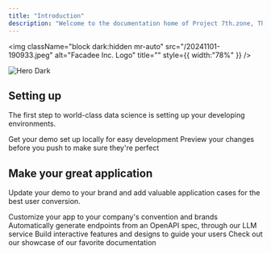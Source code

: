 ```yaml
---
title: "Introduction"
description: "Welcome to the documentation home of Project 7th.zone, The advanced data science toolkit from Facadee Inc."
---
```


<img
  className="block dark:hidden mr-auto"
  src="/20241101-190933.jpeg"
  alt="Facadee Inc. Logo"
  title=""
  style={{ width:"78%" }}
/>

<img
  className="hidden dark:block"
  src="/images/hero-dark.png"
  alt="Hero Dark"
/>

## Setting up

The first step to world-class data science is setting up your developing environments.

<CardGroup cols={2}>
  <Card title="Choose your favorite language/model" icon="pen-to-square" href="https://7th.zone/quickstart">
    Get your demo set up locally for easy development
  </Card>
  <Card title="Preview Changes" icon="image" href="https://mintlify.com/docs/development">
    Preview your changes before you push to make sure they're perfect
  </Card>
</CardGroup>

## Make your great application

Update your demo to your brand and add valuable application cases for the best user conversion.

<CardGroup cols={2}>
  <Card title="Customize Style" icon="palette" href="https://mintlify.com/docs/settings/global">
    Customize your app to your company's convention and brands
  </Card>
  <Card title="Reference APIs" icon="code" href="https://mintlify.com/docs/api-playground/openapi">
    Automatically generate endpoints from an OpenAPI spec, through our LLM service
  </Card>
  <Card title="Use SDKs" icon="screwdriver-wrench" href="https://mintlify.com/docs/content/components/accordions">
    Build interactive features and designs to guide your users
  </Card>
  <Card title="Get Inspiration" icon="stars" href="https://mintlify.com/customers">
    Check out our showcase of our favorite documentation
  </Card>
</CardGroup>